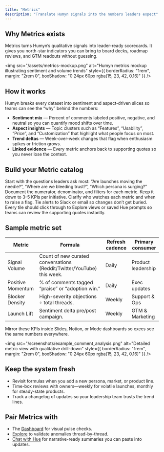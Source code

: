 ```yaml
---
title: "Metrics"
description: "Translate Humyn signals into the numbers leaders expect"
---
```


## Why Metrics exists

Metrics turns Humyn’s qualitative signals into leader-ready scorecards. It gives you north-star indicators you can bring to board decks, roadmap reviews, and GTM readouts without guessing.

<img
  src="/assets/metrics-mockup.png"
  alt="Humyn metrics mockup illustrating sentiment and volume trends"
  style={{ borderRadius: "1rem", margin: "2rem 0", boxShadow: "0 24px 60px rgba(15, 23, 42, 0.16)" }}
/>

## How it works

Humyn breaks every dataset into sentiment and aspect-driven slices so teams can see the “why” behind the numbers:

- **Sentiment mix** — Percent of comments labeled positive, negative, and neutral so you can quantify mood shifts over time.
- **Aspect insights** — Topic clusters such as “Features”, “Usability”, “Price”, and “Customization” that highlight what people focus on most.
- **Trend deltas** — Week-over-week changes that flag when enthusiasm spikes or friction grows.
- **Linked evidence** — Every metric anchors back to supporting quotes so you never lose the context.

## Build your Metric catalog

<Columns cols={2}>
  <Card title="Choose the decisions" icon="flag">
    Start with the questions leaders ask most: “Are launches moving the needle?”, “Where are we bleeding trust?”, “Which persona is surging?”
  </Card>
  <Card title="Define formulas" icon="calculator">
    Document the numerator, denominator, and filters for each metric. Keep it down to 3–5 KPIs per initiative.
  </Card>
  <Card title="Assign owners & thresholds" icon="user-shield">
    Clarify who watches each metric and when to raise a flag. Tie alerts to Slack or email so changes don’t get buried.
  </Card>
  <Card title="Link to evidence" icon="link">
    Every tile should click through to Explore views or saved Hue prompts so teams can review the supporting quotes instantly.
  </Card>
</Columns>

## Sample metric set

| Metric | Formula | Refresh cadence | Primary consumer |
| --- | --- | --- | --- |
| Signal Volume | Count of new curated conversations (Reddit/Twitter/YouTube) this week. | Daily | Product leadership |
| Positive Momentum | % of comments tagged “praise” or “adoption win.” | Daily | Exec updates |
| Blocker Density | High-severity objections ÷ total threads. | Weekly | Support & Ops |
| Launch Lift | Sentiment delta pre/post campaign. | Weekly | GTM & Marketing |

<Tip>
Mirror these KPIs inside Slides, Notion, or Mode dashboards so execs see the same numbers everywhere.
</Tip>

<img
  src="/screenshots/example_comment_analysis.png"
  alt="Detailed metric view with qualitative drill-down"
  style={{ borderRadius: "1rem", margin: "2rem 0", boxShadow: "0 24px 60px rgba(15, 23, 42, 0.16)" }}
/>

## Keep the system fresh

- Revisit formulas when you add a new persona, market, or product line.  
- Time-box reviews with owners—weekly for volatile launches, monthly for steady-state products.  
- Track a changelog of updates so your leadership team trusts the trend lines.

## Pair Metrics with

- The [Dashboard](/core-features/dashboard) for visual pulse checks.  
- [Explore](/core-features/explore) to validate anomalies thread-by-thread.  
- [Chat with Hue](/core-features/chat-with-hue) for narrative-ready summaries you can paste into updates.
